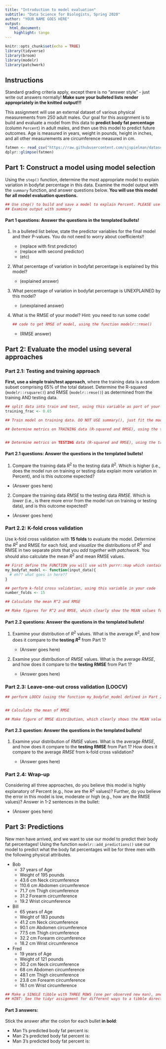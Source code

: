 ```yaml
---
title: "Introduction to model evaluation"
subtitle: "Data Science for Biologists, Spring 2020"
author: "YOUR NAME GOES HERE"
output: 
  html_document:
    highlight: tango
---
```



```r
knitr::opts_chunk$set(echo = TRUE)
library(tidyverse)
library(broom) 
library(modelr)
library(patchwork)
```

## Instructions

Standard grading criteria apply, except there is no "answer style" - just write out answers normally! **Make sure your bulleted lists render appropriately in the knitted output!!!**

This assignment will use an external dataset of various physical measurements from 250 adult males. Our goal for this assignment is to build and evaluate a model from this data to **predict body fat percentage** (column `Percent`) in adult males, and then use this model to predict future outcomes. Age is measured in years, weight in pounds, height in inches, and all other measurements are circumference measured in cm.

```r
fatmen <- read_csv("https://raw.githubusercontent.com/sjspielman/datascience_for_biologists/master/data/bodyfat.csv")
dplyr::glimpse(fatmen)
```



## Part 1: Construct a model using model selection

Using the `step()` function, determine the most appropriate model to explain variation in bodyfat percentage in this data. Examine the model output with the `summary` function, and answer questions below. **You will use this model for all model evaluation questions.**

```r
## Use step() to build and save a model to explain Percent. PLEASE use the argument trace=F when calling step()!!
## Examine output with summary
```

#### Part 1 questions: Answer the questions in the templated bullets!

1. In a bulleted list below, state the predictor variables for the final model and their P-values. You do not need to worry about coefficients!!

    + (replace with first predictor)
    + (replace with second predictor)
    + (etc)

2. What percentage of variation in bodyfat percentage is explained by this model? 

    + (explained answer)


3. What percentage of variation in bodyfat percentage is UNEXPLAINED by this model?
  
    + (unexplained answer)

4. What is the RMSE of your model? Hint: you need to run some code!

    ```r
    ## code to get RMSE of model, using the function modelr::rmse()
    ```
  
    + (RMSE answer)


## Part 2: Evaluate the model using several approaches

### Part 2.1: Testing and training approach

**First, use a simple train/test approach**, where the training data is a random subset comprising 65% of the total dataset. Determine the R-squared (`modelr::rsquare()`) and RMSE (`modelr::rmse()`)  as determined from the training AND testing data.

```r
## split data into train and test, using this variable as part of your code:
training_frac <- 0.65

## Train model on training data. DO NOT USE summary(), just fit the model with the training data.

## Determine metrics on TRAINING data (R-squared and RMSE), using the trained model


## Determine metrics on TESTING data (R-squared and RMSE), using the trained model

```

#### Part 2.1 questions: Answer the questions in the templated bullets!

1. Compare the training data $R^2$ to the testing data $R^2$. Which is higher (i.e., does the model run on training or testing data explain more variation in Percent), and is this outcome expected?

  + (Answer goes here)

2. Compare the training data *RMSE* to the testing data *RMSE*. Which is *lower* (i.e., is there more error from the model run on training or testing data), and is this outcome expected?

  + (Answer goes here)




### Part 2.2: K-fold cross validation

Use k-fold cross validation with **15 folds** to evaluate the model. Determine the $R^2$ and RMSE for each fold, and *visualize* the distributions of $R^2$ and RMSE in two separate plots that you *add together with patchwork*. You should also calculate the mean $R^2$ and mean RMSE values.

```r
## First define the FUNCTION you will use with purrr::map which contains your linear model
my_bodyfat_model <- function(input_data){
  # eh?? what goes in here??  
}

## perform k-fold cross validation, using this variable in your code
number_folds <- 15

## Calculate the mean R^2 and RMSE 

## Make figures for R^2 and RMSE, which clearly show the MEAN values for each distribution using stat_summary() or similar
```

#### Part 2.2 questions: Answer the questions in the templated bullets!

1. Examine your distribution of $R^2$ values. What is the average $R^2$, and how does it compare to the **testing $R^2$** from Part 1?

    + (Answer goes here)

2. Examine your distribution of *RMSE* values. What is the average *RMSE*, and how does it compare to the **testing RMSE** from Part 1?

    + (Answer goes here)
  


### Part 2.3: Leave-one-out cross validation (LOOCV)

```r
## perform LOOCV (using the function my_bodyfat_model defined in Part 2.2)


## Calculate the mean of RMSE 

## Make figure of RMSE distribution, which clearly shows the MEAN value for the distribution using stat_summary() 
```

#### Part 2.3 question: Answer the questions in the templated bullets!

1. Examine your distribution of *RMSE* values. What is the average *RMSE*, and how does it compare to the **testing RMSE** from Part 1? How does it compare to the average *RMSE* from k-fold cross validation?

    + (Answer goes here)


### Part 2.4: Wrap-up

Considering all three approaches, do you believe this model is highly explanatory of Percent (e.g., how are the $R^2$ values)? Further, do you believe the error in this model is low, moderate or high (e.g., how are the RMSE values)? Answer in 1-2 sentences in the bullet:

  + (Answer goes here)
  

## Part 3: Predictions

New men have arrived, and we want to use our model to predict their body fat percentages! Using the function `modelr::add_predictions()` use our model to predict what the body fat percentages will be for three men with the following physical attributes.

+ Bob
  + 37 years of Age
  + Weight of 195 pounds
  + 43.6 cm Neck circumference
  + 110.6 cm Abdomen circumference
  + 71.7 cm Thigh circumference
  + 31.2 Forearm circumference
  + 19.2 Wrist circumference
+ Bill
  + 65 years of Age
  + Weight of 183 pounds
  + 41.2 cm Neck circumference
  + 90.1 cm Abdomen circumference
  + 77.5 cm Thigh circumference
  + 32.2 cm Forearm circumference
  + 18.2 cm Wrist circumference
+ Fred
  + 19 years of Age
  +  Weight of 121 pounds
  + 30.2 cm Neck circumference
  + 68 cm Abdomen circumference
  + 48.1 cm Thigh circumference
  + 23.8 cm Forearm circumference
  + 16.1 cm Wrist circumference

```r
## Make a SINGLE tibble with THREE ROWS (one per observed new man), and use this tibble to predict outcomes with `modelr::add_predictions()
## HINT: See the tidyr assignment for different ways to a tibble directly within R

```

#### Part 3 answers:

Stick the answer after the colon for each bullet **in bold**:

+ Man 1's predicted body fat percent is: 
+ Man 2's predicted body fat percent is: 
+ Man 3's predicted body fat percent is: 

